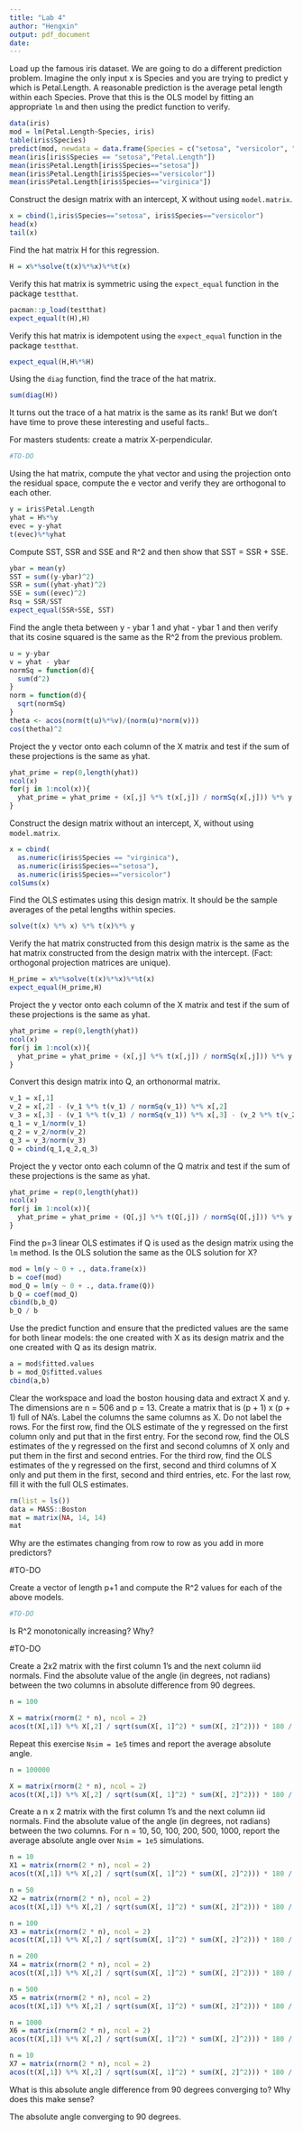 ```yaml
---
title: "Lab 4"
author: "Hengxin"
output: pdf_document
date: 
---
```


Load up the famous iris dataset. We are going to do a different prediction problem. Imagine the only input x is Species and you are trying to predict y which is Petal.Length. A reasonable prediction is the average petal length within each Species. Prove that this is the OLS model by fitting an appropriate `lm` and then using the predict function to verify.

```r
data(iris)
mod = lm(Petal.Length~Species, iris)
table(iris$Species)
predict(mod, newdata = data.frame(Species = c("setosa", "versicolor", "virginica")))
mean(iris[iris$Species == "setosa","Petal.Length"])
mean(iris$Petal.Length[iris$Species=="setosa"])
mean(iris$Petal.Length[iris$Species=="versicolor"])
mean(iris$Petal.Length[iris$Species=="virginica"])
```

Construct the design matrix with an intercept, X without using `model.matrix`.

```r
x = cbind(1,iris$Species=="setosa", iris$Species=="versicolor")
head(x)
tail(x)
```

Find the hat matrix H for this regression.

```r
H = x%*%solve(t(x)%*%x)%*%t(x)
```

Verify this hat matrix is symmetric using the `expect_equal` function in the package `testthat`.

```r
pacman::p_load(testthat)
expect_equal(t(H),H)
```

Verify this hat matrix is idempotent using the `expect_equal` function in the package `testthat`.

```r
expect_equal(H,H%*%H)
```

Using the `diag` function, find the trace of the hat matrix.

```r
sum(diag(H))
```

It turns out the trace of a hat matrix is the same as its rank! But we don't have time to prove these interesting and useful facts..

For masters students: create a matrix X-perpendicular.

```r
#TO-DO
```

Using the hat matrix, compute the yhat vector and using the projection onto the residual space, compute the e vector and verify they are orthogonal to each other.

```r
y = iris$Petal.Length
yhat = H%*%y
evec = y-yhat
t(evec)%*%yhat
```

Compute SST, SSR and SSE and R^2 and then show that SST = SSR + SSE.

```r
ybar = mean(y)
SST = sum((y-ybar)^2)
SSR = sum((yhat-yhat)^2)
SSE = sum((evec)^2)
Rsq = SSR/SST
expect_equal(SSR+SSE, SST)
```

Find the angle theta between y - ybar 1 and yhat - ybar 1 and then verify that its cosine squared is the same as the R^2 from the previous problem.

```r

u = y-ybar
v = yhat - ybar
normSq = function(d){
  sum(d^2)
}
norm = function(d){
  sqrt(normSq)
}
theta <- acos(norm(t(u)%*%v)/(norm(u)*norm(v)))
cos(thetha)^2
```

Project the y vector onto each column of the X matrix and test if the sum of these projections is the same as yhat.

```r
yhat_prime = rep(0,length(yhat))
ncol(x)
for(j in 1:ncol(x)){
  yhat_prime = yhat_prime + (x[,j] %*% t(x[,j]) / normSq(x[,j])) %*% y
}
```

Construct the design matrix without an intercept, X, without using `model.matrix`.

```r
x = cbind(
  as.numeric(iris$Species == "virginica"),
  as.numeric(iris$Species=="setosa"), 
  as.numeric(iris$Species=="versicolor")
colSums(x)
```

Find the OLS estimates using this design matrix. It should be the sample averages of the petal lengths within species.

```r
solve(t(x) %*% x) %*% t(x)%*% y 
```

Verify the hat matrix constructed from this design matrix is the same as the hat matrix constructed from the design matrix with the intercept. (Fact: orthogonal projection matrices are unique).

```r
H_prime = x%*%solve(t(x)%*%x)%*%t(x)
expect_equal(H_prime,H)
```

Project the y vector onto each column of the X matrix and test if the sum of these projections is the same as yhat.

```r
yhat_prime = rep(0,length(yhat))
ncol(x)
for(j in 1:ncol(x)){
  yhat_prime = yhat_prime + (x[,j] %*% t(x[,j]) / normSq(x[,j])) %*% y
}
```

Convert this design matrix into Q, an orthonormal matrix.

```r
v_1 = x[,1]
v_2 = x[,2] - (v_1 %*% t(v_1) / normSq(v_1)) %*% x[,2]
v_3 = x[,3] - (v_1 %*% t(v_1) / normSq(v_1)) %*% x[,3] - (v_2 %*% t(v_2) / normSq(v_2)) %*% x[,3]
q_1 = v_1/norm(v_1)
q_2 = v_2/norm(v_2)
q_3 = v_3/norm(v_3)
Q = cbind(q_1,q_2,q_3)
```

Project the y vector onto each column of the Q matrix and test if the sum of these projections is the same as yhat.

```r
yhat_prime = rep(0,length(yhat))
ncol(x)
for(j in 1:ncol(x)){
  yhat_prime = yhat_prime + (Q[,j] %*% t(Q[,j]) / normSq(Q[,j])) %*% y
}
```

Find the p=3 linear OLS estimates if Q is used as the design matrix using the `lm` method. Is the OLS solution the same as the OLS solution for X?

```r
mod = lm(y ~ 0 + ., data.frame(x))
b = coef(mod)
mod_Q = lm(y ~ 0 + ., data.frame(Q))
b_Q = coef(mod_Q)
cbind(b,b_Q)
b_Q / b
```

Use the predict function and ensure that the predicted values are the same for both linear models: the one created with X  as its design matrix and the one created with Q as its design matrix.

```r
a = mod$fitted.values
b = mod_Q$fitted.values
cbind(a,b)
```


Clear the workspace and load the boston housing data and extract X and y. The dimensions are n = 506 and p = 13. Create a matrix that is (p + 1) x (p + 1) full of NA's. Label the columns the same columns as X. Do not label the rows. For the first row, find the OLS estimate of the y regressed on the first column only and put that in the first entry. For the second row, find the OLS estimates of the y regressed on the first and second columns of X only and put them in the first and second entries. For the third row, find the OLS estimates of the y regressed on the first, second and third columns of X only and put them in the first, second and third entries, etc. For the last row, fill it with the full OLS estimates.

```r
rm(list = ls())
data = MASS::Boston
mat = matrix(NA, 14, 14)
mat
```

Why are the estimates changing from row to row as you add in more predictors?

#TO-DO

Create a vector of length p+1 and compute the R^2 values for each of the above models. 

```r
#TO-DO
```

Is R^2 monotonically increasing? Why?

#TO-DO

Create a 2x2 matrix with the first column 1's and the next column iid normals. Find the absolute value of the angle (in degrees, not radians) between the two columns in absolute difference from 90 degrees.

```r
n = 100

X = matrix(rnorm(2 * n), ncol = 2)
acos(t(X[,1]) %*% X[,2] / sqrt(sum(X[, 1]^2) * sum(X[, 2]^2))) * 180 / pi
```

Repeat this exercise `Nsim = 1e5` times and report the average absolute angle.

```r
n = 100000

X = matrix(rnorm(2 * n), ncol = 2)
acos(t(X[,1]) %*% X[,2] / sqrt(sum(X[, 1]^2) * sum(X[, 2]^2))) * 180 / pi
```

Create a n x 2 matrix with the first column 1's and the next column iid normals. Find the absolute value of the angle (in degrees, not radians) between the two columns. For n = 10, 50, 100, 200, 500, 1000, report the average absolute angle over `Nsim = 1e5` simulations.

```r
n = 10
X1 = matrix(rnorm(2 * n), ncol = 2)
acos(t(X[,1]) %*% X[,2] / sqrt(sum(X[, 1]^2) * sum(X[, 2]^2))) * 180 / pi

n = 50
X2 = matrix(rnorm(2 * n), ncol = 2)
acos(t(X[,1]) %*% X[,2] / sqrt(sum(X[, 1]^2) * sum(X[, 2]^2))) * 180 / pi

n = 100
X3 = matrix(rnorm(2 * n), ncol = 2)
acos(t(X[,1]) %*% X[,2] / sqrt(sum(X[, 1]^2) * sum(X[, 2]^2))) * 180 / pi

n = 200
X4 = matrix(rnorm(2 * n), ncol = 2)
acos(t(X[,1]) %*% X[,2] / sqrt(sum(X[, 1]^2) * sum(X[, 2]^2))) * 180 / pi

n = 500
X5 = matrix(rnorm(2 * n), ncol = 2)
acos(t(X[,1]) %*% X[,2] / sqrt(sum(X[, 1]^2) * sum(X[, 2]^2))) * 180 / pi

n = 1000
X6 = matrix(rnorm(2 * n), ncol = 2)
acos(t(X[,1]) %*% X[,2] / sqrt(sum(X[, 1]^2) * sum(X[, 2]^2))) * 180 / pi

n = 10
X7 = matrix(rnorm(2 * n), ncol = 2)
acos(t(X[,1]) %*% X[,2] / sqrt(sum(X[, 1]^2) * sum(X[, 2]^2))) * 180 / pi

```

What is this absolute angle difference from 90 degrees converging to? Why does this make sense?

The absolute angle converging to 90 degrees.
